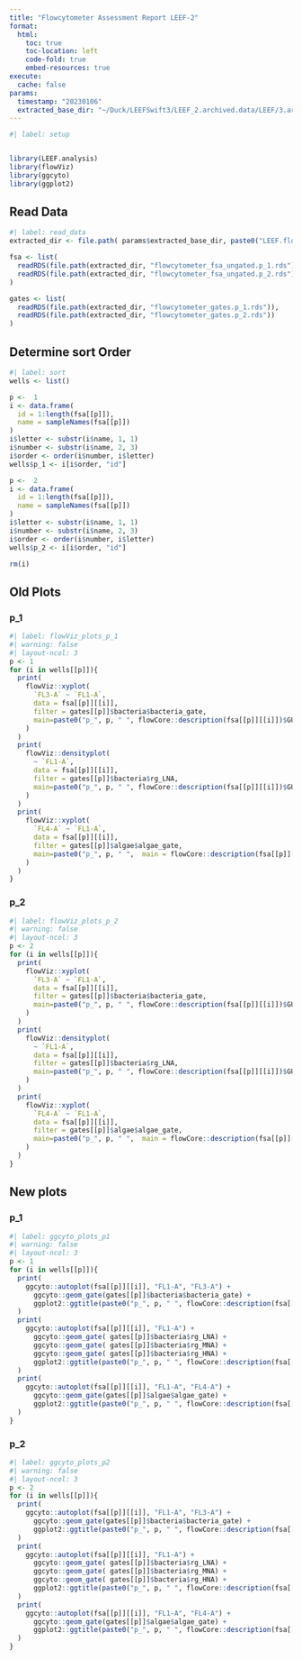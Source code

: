 ```yaml
---
title: "Flowcytometer Assessment Report LEEF-2"
format: 
  html:
    toc: true
    toc-location: left
    code-fold: true
    embed-resources: true
execute:
  cache: false
params:
  timestamp: "20230106"
  extracted_base_dir: "~/Duck/LEEFSwift3/LEEF_2.archived.data/LEEF/3.archived.data/extracted/"
---
```


```r
#| label: setup


library(LEEF.analysis)
library(flowViz)
library(ggcyto)
library(ggplot2)
```


## Read Data
```r
#| label: read_data
extracted_dir <- file.path( params$extracted_base_dir, paste0("LEEF.flowcytometer.flowcytometer.", params$timestamp) )

fsa <- list(
  readRDS(file.path(extracted_dir, "flowcytometer_fsa_ungated.p_1.rds")),
  readRDS(file.path(extracted_dir, "flowcytometer_fsa_ungated.p_2.rds"))
)  

gates <- list(
  readRDS(file.path(extracted_dir, "flowcytometer_gates.p_1.rds")),
  readRDS(file.path(extracted_dir, "flowcytometer_gates.p_2.rds"))
)
```

## Determine sort Order
```r
#| label: sort
wells <- list()

p <-  1
i <- data.frame(
  id = 1:length(fsa[[p]]), 
  name = sampleNames(fsa[[p]])
)
i$letter <- substr(i$name, 1, 1)
i$number <- substr(i$name, 2, 3)
i$order <- order(i$number, i$letter)
wells$p_1 <- i[i$order, "id"]

p <-  2
i <- data.frame(
  id = 1:length(fsa[[p]]), 
  name = sampleNames(fsa[[p]])
)
i$letter <- substr(i$name, 1, 1)
i$number <- substr(i$name, 2, 3)
i$order <- order(i$number, i$letter)
wells$p_2 <- i[i$order, "id"]

rm(i)
```

## Old Plots
### p_1
```r
#| label: flowViz_plots_p_1
#| warning: false
#| layout-ncol: 3
p <- 1
for (i in wells[[p]]){
  print(
    flowViz::xyplot(
      `FL3-A` ~ `FL1-A`, 
      data = fsa[[p]][[i]], 
      filter = gates[[p]]$bacteria$bacteria_gate, 
      main=paste0("p_", p, " ", flowCore::description(fsa[[p]][[i]])$GUID)
    )
  )
  print(
    flowViz::densityplot(
      ~ `FL1-A`, 
      data = fsa[[p]][[i]], 
      filter = gates[[p]]$bacteria$rg_LNA, 
      main=paste0("p_", p, " ", flowCore::description(fsa[[p]][[i]])$GUID)
    )
  )
  print(
    flowViz::xyplot(
      `FL4-A` ~ `FL1-A`, 
      data = fsa[[p]][[i]], 
      filter = gates[[p]]$algae$algae_gate, 
      main=paste0("p_", p, " ",  main = flowCore::description(fsa[[p]][[i]])$GUID)
    )
  )
}
```
### p_2

```r
#| label: flowViz_plots_p_2
#| warning: false
#| layout-ncol: 3
p <- 2
for (i in wells[[p]]){
  print(
    flowViz::xyplot(
      `FL3-A` ~ `FL1-A`, 
      data = fsa[[p]][[i]], 
      filter = gates[[p]]$bacteria$bacteria_gate, 
      main=paste0("p_", p, " ", flowCore::description(fsa[[p]][[i]])$GUID)
    )
  )
  print(
    flowViz::densityplot(
      ~ `FL1-A`, 
      data = fsa[[p]][[i]], 
      filter = gates[[p]]$bacteria$rg_LNA, 
      main=paste0("p_", p, " ", flowCore::description(fsa[[p]][[i]])$GUID)
    )
  )
  print(
    flowViz::xyplot(
      `FL4-A` ~ `FL1-A`, 
      data = fsa[[p]][[i]], 
      filter = gates[[p]]$algae$algae_gate, 
      main=paste0("p_", p, " ",  main = flowCore::description(fsa[[p]][[i]])$GUID)
    )
  )
}
```


## New plots 
### p_1
```r
#| label: ggcyto_plots_p1
#| warning: false
#| layout-ncol: 3
p <- 1
for (i in wells[[p]]){
  print(
    ggcyto::autoplot(fsa[[p]][[i]], "FL1-A", "FL3-A") + 
      ggcyto::geom_gate(gates[[p]]$bacteria$bacteria_gate) + 
      ggplot2::ggtitle(paste0("p_", p, " ", flowCore::description(fsa[[p]][[i]])$GUID))
  )
  print(
    ggcyto::autoplot(fsa[[p]][[i]], "FL1-A") + 
      ggcyto::geom_gate( gates[[p]]$bacteria$rg_LNA) + 
      ggcyto::geom_gate( gates[[p]]$bacteria$rg_MNA) + 
      ggcyto::geom_gate( gates[[p]]$bacteria$rg_HNA) + 
      ggplot2::ggtitle(paste0("p_", p, " ", flowCore::description(fsa[[p]][[i]])$GUID))
  )
  print(
    ggcyto::autoplot(fsa[[p]][[i]], "FL1-A", "FL4-A") + 
      ggcyto::geom_gate(gates[[p]]$algae$algae_gate) + 
      ggplot2::ggtitle(paste0("p_", p, " ", flowCore::description(fsa[[p]][[i]])$GUID))
  )
}
```

### p_2
```r
#| label: ggcyto_plots_p2
#| warning: false
#| layout-ncol: 3
p <- 2
for (i in wells[[p]]){
  print(
    ggcyto::autoplot(fsa[[p]][[i]], "FL1-A", "FL3-A") + 
      ggcyto::geom_gate(gates[[p]]$bacteria$bacteria_gate) + 
      ggplot2::ggtitle(paste0("p_", p, " ", flowCore::description(fsa[[p]][[i]])$GUID))
  )
  print(
    ggcyto::autoplot(fsa[[p]][[i]], "FL1-A") + 
      ggcyto::geom_gate( gates[[p]]$bacteria$rg_LNA) + 
      ggcyto::geom_gate( gates[[p]]$bacteria$rg_MNA) + 
      ggcyto::geom_gate( gates[[p]]$bacteria$rg_HNA) + 
      ggplot2::ggtitle(paste0("p_", p, " ", flowCore::description(fsa[[p]][[i]])$GUID))
  )
  print(
    ggcyto::autoplot(fsa[[p]][[i]], "FL1-A", "FL4-A") + 
      ggcyto::geom_gate(gates[[p]]$algae$algae_gate) + 
      ggplot2::ggtitle(paste0("p_", p, " ", flowCore::description(fsa[[p]][[i]])$GUID))
  )
}
```
